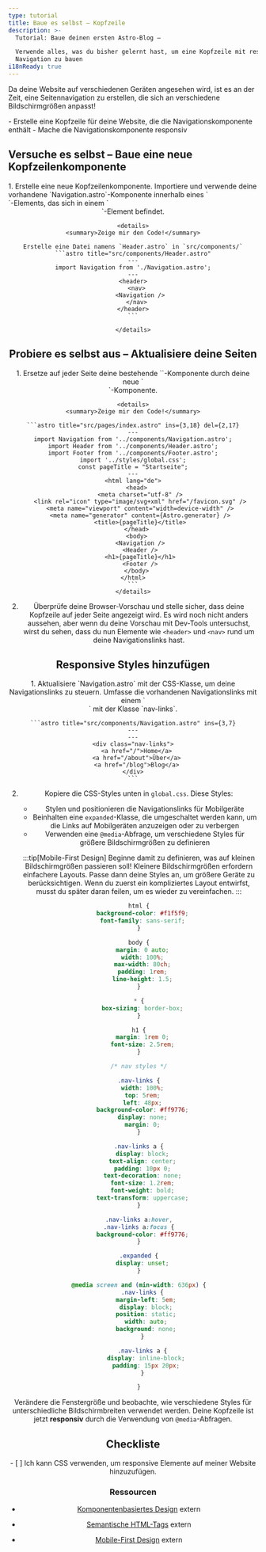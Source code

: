 ```yaml
---
type: tutorial
title: Baue es selbst – Kopfzeile
description: >-
  Tutorial: Baue deinen ersten Astro-Blog —

  Verwende alles, was du bisher gelernt hast, um eine Kopfzeile mit responsiver 
  Navigation zu bauen
i18nReady: true
---
```



Da deine Website auf verschiedenen Geräten angesehen wird, ist es an der Zeit, eine Seitennavigation zu erstellen, die sich an verschiedene Bildschirmgrößen anpasst!

<PreCheck>
  - Erstelle eine Kopfzeile für deine Website, die die Navigationskomponente enthält
  - Mache die Navigationskomponente responsiv
</PreCheck>


<Box icon="puzzle-piece">

## Versuche es selbst – Baue eine neue Kopfzeilenkomponente

<Steps>
1. Erstelle eine neue Kopfzeilenkomponente. Importiere und verwende deine vorhandene `Navigation.astro`-Komponente innerhalb eines `<nav>`-Elements, das sich in einem `<header>`-Element befindet.

    <details>
    <summary>Zeige mir den Code!</summary>

    Erstelle eine Datei namens `Header.astro` in `src/components/`
    ```astro title="src/components/Header.astro"
    ---
    import Navigation from './Navigation.astro';
    ---
    <header>
      <nav>
        <Navigation />
      </nav>
    </header>
    ```

    </details>
</Steps>

</Box>




<Box icon="puzzle-piece">

## Probiere es selbst aus – Aktualisiere deine Seiten

<Steps>
1. Ersetze auf jeder Seite deine bestehende `<Navigation/>`-Komponente durch deine neue `<Header/>`-Komponente.

    <details>
    <summary>Zeige mir den Code!</summary>

    ```astro title="src/pages/index.astro" ins={3,18} del={2,17}
    ---
    import Navigation from '../components/Navigation.astro';
    import Header from '../components/Header.astro';
    import Footer from '../components/Footer.astro';
    import '../styles/global.css';
    const pageTitle = "Startseite";
    ---
    <html lang="de">
      <head>
        <meta charset="utf-8" />
        <link rel="icon" type="image/svg+xml" href="/favicon.svg" />
        <meta name="viewport" content="width=device-width" />
        <meta name="generator" content={Astro.generator} />
        <title>{pageTitle}</title>
      </head>
      <body>
        <Navigation />
        <Header />
        <h1>{pageTitle}</h1>
        <Footer />
      </body>
    </html>
    ```
    </details>

2. Überprüfe deine Browser-Vorschau und stelle sicher, dass deine Kopfzeile auf jeder Seite angezeigt wird. Es wird noch nicht anders aussehen, aber wenn du deine Vorschau mit Dev-Tools untersuchst, wirst du sehen, dass du nun Elemente wie `<header>` und `<nav>` rund um deine Navigationslinks hast.
</Steps>
</Box>

## Responsive Styles hinzufügen

<Steps>
1. Aktualisiere `Navigation.astro` mit der CSS-Klasse, um deine Navigationslinks zu steuern. Umfasse die vorhandenen Navigationslinks mit einem `<div>` mit der Klasse `nav-links`.

    ```astro title="src/components/Navigation.astro" ins={3,7}
    ---
    ---
    <div class="nav-links">
      <a href="/">Home</a>
      <a href="/about">Über</a>
      <a href="/blog">Blog</a>
    </div>
    ```

2. Kopiere die CSS-Styles unten in `global.css`. Diese Styles:

    - Stylen und positionieren die Navigationslinks für Mobilgeräte
    - Beinhalten eine `expanded`-Klasse, die umgeschaltet werden kann, um die Links auf Mobilgeräten anzuzeigen oder zu verbergen
    - Verwenden eine `@media`-Abfrage, um verschiedene Styles für größere Bildschirmgrößen zu definieren

    :::tip[Mobile-First Design]
    Beginne damit zu definieren, was auf kleinen Bildschirmgrößen passieren soll! Kleinere Bildschirmgrößen erfordern einfachere Layouts. Passe dann deine Styles an, um größere Geräte zu berücksichtigen. Wenn du zuerst ein kompliziertes Layout entwirfst, musst du später daran feilen, um es wieder zu vereinfachen.
    :::

    ```css title="src/styles/global.css" ins={23-100}
    html {
      background-color: #f1f5f9;
      font-family: sans-serif;
    }

    body {
      margin: 0 auto;
      width: 100%;
      max-width: 80ch;
      padding: 1rem;
      line-height: 1.5;
    }

    * {
      box-sizing: border-box;
    }

    h1 {
      margin: 1rem 0;
      font-size: 2.5rem;
    }

    /* nav styles */

    .nav-links {
      width: 100%;
      top: 5rem;
      left: 48px;
      background-color: #ff9776;
      display: none;
      margin: 0;
    }

    .nav-links a {
      display: block;
      text-align: center;
      padding: 10px 0;
      text-decoration: none;
      font-size: 1.2rem;
      font-weight: bold;
      text-transform: uppercase;
    }

    .nav-links a:hover,
    .nav-links a:focus {
      background-color: #ff9776;
    }

    .expanded {
      display: unset;
    }

    @media screen and (min-width: 636px) {
      .nav-links {
        margin-left: 5em;
        display: block;
        position: static;
        width: auto;
        background: none;
      }

      .nav-links a {
        display: inline-block;
        padding: 15px 20px;
      }

    }
    ```
</Steps>

Verändere die Fenstergröße und beobachte, wie verschiedene Styles für unterschiedliche Bildschirmbreiten verwendet werden. Deine Kopfzeile ist jetzt **responsiv** durch die Verwendung von `@media`-Abfragen.



<Box icon="check-list">

## Checkliste

<Checklist>
- [ ] Ich kann CSS verwenden, um responsive Elemente auf meiner Website hinzuzufügen.
</Checklist>
</Box>

### Ressourcen

- [Komponentenbasiertes Design](https://www.droptica.com/blog/component-based-design/) <Badge>extern</Badge>

- [Semantische HTML-Tags](https://www.dofactory.com/html/semantics) <Badge>extern</Badge>

- [Mobile-First Design](https://www.mobileapps.com/blog/mobile-first-design) <Badge>extern</Badge>
